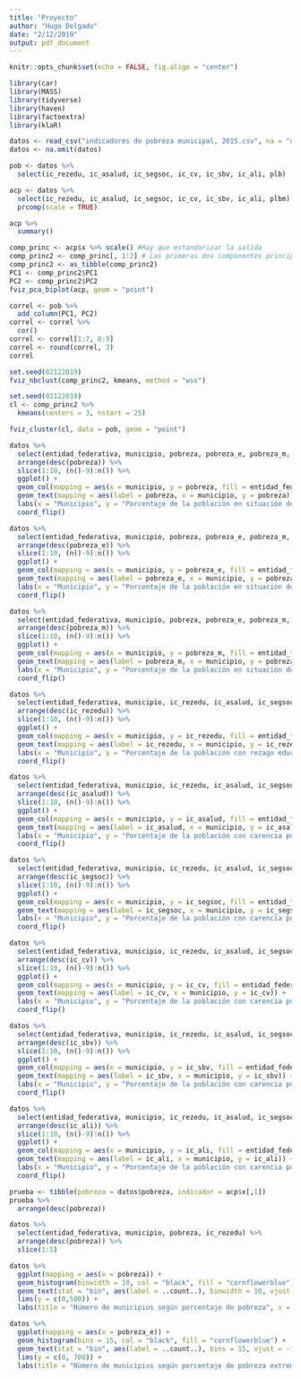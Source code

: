 ```yaml
---
title: "Proyecto"
author: "Hugo Delgado"
date: "2/12/2019"
output: pdf_document
---
```


```r
knitr::opts_chunk$set(echo = FALSE, fig.align = "center")
```


```r
library(car)
library(MASS)
library(tidyverse)
library(haven)
library(factoextra)
library(klaR)
```


```r
datos <- read_csv("indicadores de pobreza municipal, 2015.csv", na = "n.d", locale = locale(encoding = "ISO-8859-1"))
datos <- na.omit(datos)
```

```r
pob <- datos %>% 
  select(ic_rezedu, ic_asalud, ic_segsoc, ic_cv, ic_sbv, ic_ali, plb)
```


```r
acp <- datos %>% 
  select(ic_rezedu, ic_asalud, ic_segsoc, ic_cv, ic_sbv, ic_ali, plbm) %>% 
  prcomp(scale = TRUE)

acp %>% 
  summary()
```

```r
comp_princ <- acp$x %>% scale() #Hay que estandarizar la salida
comp_princ2 <- comp_princ[, 1:2] # Las primeras dos componentes principales
comp_princ2 <- as_tibble(comp_princ2)
PC1 <- comp_princ2$PC1
PC2 <- comp_princ2$PC2
fviz_pca_biplot(acp, geom = "point")
```


```r
correl <- pob %>% 
  add_column(PC1, PC2)
correl <- correl %>% 
  cor()
correl <- correl[1:7, 8:9]
correl <- round(correl, 3)
correl
```

```r
set.seed(02122019)
fviz_nbclust(comp_princ2, kmeans, method = "wss")
```


```r
set.seed(02122019)
cl <- comp_princ2 %>%
  kmeans(centers = 3, nstart = 25)
```

```r
fviz_cluster(cl, data = pob, geom = "point")
```

```r
datos %>% 
  select(entidad_federativa, municipio, pobreza, pobreza_e, pobreza_m, everything()) %>% 
  arrange(desc(pobreza)) %>% 
  slice(1:10, (n()-9):n()) %>% 
  ggplot() + 
  geom_col(mapping = aes(x = municipio, y = pobreza, fill = entidad_federativa)) + 
  geom_text(mapping = aes(label = pobreza, x = municipio, y = pobreza)) + 
  labs(x = "Municipio", y = "Porcentaje de la población en situación de pobreza", fill = "Estado") +
  coord_flip()
```


```r
datos %>% 
  select(entidad_federativa, municipio, pobreza, pobreza_e, pobreza_m, everything()) %>% 
  arrange(desc(pobreza_e)) %>% 
  slice(1:10, (n()-9):n()) %>% 
  ggplot() + 
  geom_col(mapping = aes(x = municipio, y = pobreza_e, fill = entidad_federativa)) + 
  geom_text(mapping = aes(label = pobreza_e, x = municipio, y = pobreza_e)) + 
  labs(x = "Municipio", y = "Porcentaje de la población en situación de pobreza extrema", fill = "Estado") +
  coord_flip()
```

```r
datos %>% 
  select(entidad_federativa, municipio, pobreza, pobreza_e, pobreza_m, everything()) %>% 
  arrange(desc(pobreza_m)) %>% 
  slice(1:10, (n()-9):n()) %>% 
  ggplot() + 
  geom_col(mapping = aes(x = municipio, y = pobreza_m, fill = entidad_federativa)) + 
  geom_text(mapping = aes(label = pobreza_m, x = municipio, y = pobreza_m)) + 
  labs(x = "Municipio", y = "Porcentaje de la población en situación de pobreza moderada", fill = "Estado") +
  coord_flip()
```



```r
datos %>% 
  select(entidad_federativa, municipio, ic_rezedu, ic_asalud, ic_segsoc, ic_cv, ic_sbv, ic_ali , everything()) %>% 
  arrange(desc(ic_rezedu)) %>% 
  slice(1:10, (n()-9):n()) %>% 
  ggplot() + 
  geom_col(mapping = aes(x = municipio, y = ic_rezedu, fill = entidad_federativa)) + 
  geom_text(mapping = aes(label = ic_rezedu, x = municipio, y = ic_rezedu)) + 
  labs(x = "Municipio", y = "Porcentaje de la población con rezago educativo", fill = "Estado") +
  coord_flip()
```

```r
datos %>% 
  select(entidad_federativa, municipio, ic_rezedu, ic_asalud, ic_segsoc, ic_cv, ic_sbv, ic_ali , everything()) %>% 
  arrange(desc(ic_asalud)) %>% 
  slice(1:10, (n()-9):n()) %>% 
  ggplot() + 
  geom_col(mapping = aes(x = municipio, y = ic_asalud, fill = entidad_federativa)) + 
  geom_text(mapping = aes(label = ic_asalud, x = municipio, y = ic_asalud)) +
  labs(x = "Municipio", y = "Porcentaje de la población con carencia por acceso a servicios de salud", fill = "Estado") +
  coord_flip()
```

```r
datos %>% 
  select(entidad_federativa, municipio, ic_rezedu, ic_asalud, ic_segsoc, ic_cv, ic_sbv, ic_ali , everything()) %>% 
  arrange(desc(ic_segsoc)) %>% 
  slice(1:10, (n()-9):n()) %>% 
  ggplot() + 
  geom_col(mapping = aes(x = municipio, y = ic_segsoc, fill = entidad_federativa)) + 
  geom_text(mapping = aes(label = ic_segsoc, x = municipio, y = ic_segsoc)) +
  labs(x = "Municipio", y = "Porcentaje de la población con carencia por acceso a la seguridad social", fill = "Estado") +
  coord_flip()
```



```r
datos %>% 
  select(entidad_federativa, municipio, ic_rezedu, ic_asalud, ic_segsoc, ic_cv, ic_sbv, ic_ali , everything()) %>% 
  arrange(desc(ic_cv)) %>% 
  slice(1:10, (n()-9):n()) %>% 
  ggplot() + 
  geom_col(mapping = aes(x = municipio, y = ic_cv, fill = entidad_federativa)) + 
  geom_text(mapping = aes(label = ic_cv, x = municipio, y = ic_cv)) +
  labs(x = "Municipio", y = "Porcentaje de la población con carencia por calidad y espacios de vivienda", fill = "Estado") +
  coord_flip()
```


```r
datos %>% 
  select(entidad_federativa, municipio, ic_rezedu, ic_asalud, ic_segsoc, ic_cv, ic_sbv, ic_ali , everything()) %>% 
  arrange(desc(ic_sbv)) %>% 
  slice(1:10, (n()-9):n()) %>% 
  ggplot() + 
  geom_col(mapping = aes(x = municipio, y = ic_sbv, fill = entidad_federativa)) + 
  geom_text(mapping = aes(label = ic_sbv, x = municipio, y = ic_sbv)) +
  labs(x = "Municipio", y = "Porcentaje de la población con carencia por acceso a servicios básicos en la vivienda", fill = "Estado") +
  coord_flip()
```


```r
datos %>% 
  select(entidad_federativa, municipio, ic_rezedu, ic_asalud, ic_segsoc, ic_cv, ic_sbv, ic_ali , everything()) %>% 
  arrange(desc(ic_ali)) %>% 
  slice(1:10, (n()-9):n()) %>% 
  ggplot() + 
  geom_col(mapping = aes(x = municipio, y = ic_ali, fill = entidad_federativa)) + 
  geom_text(mapping = aes(label = ic_ali, x = municipio, y = ic_ali)) +
  labs(x = "Municipio", y = "Porcentaje de la población con carencia por acceso a la alimentación", fill = "Estado") +
  coord_flip()
```


```r
prueba <- tibble(pobreza = datos$pobreza, indicador = acp$x[,1])
prueba %>% 
  arrange(desc(pobreza))
```





```r
datos %>% 
  select(entidad_federativa, municipio, pobreza, ic_rezedu) %>% 
  arrange(desc(pobreza)) %>% 
  slice(1:5) 
```


```r
datos %>% 
  ggplot(mapping = aes(x = pobreza)) + 
  geom_histogram(binwidth = 10, col = "black", fill = "cornflowerblue") + 
  geom_text(stat = "bin", aes(label = ..count..), binwidth = 10, vjust = -1.5) + 
  lims(y = c(0,500)) + 
  labs(title = "Número de municipios según porcentaje de pobreza", x = "Porcentajes", y = "Número de municipios")
```


```r
datos %>% 
  ggplot(mapping = aes(x = pobreza_e)) + 
  geom_histogram(bins = 15, col = "black", fill = "cornflowerblue") + 
  geom_text(stat = "bin", aes(label = ..count..), bins = 15, vjust = -1.5) +
  lims(y = c(0, 700)) +
  labs(title = "Número de municipios según porcentaje de pobreza extrema", x = "Porcentajes", y = "Número de municipios")
```







